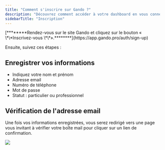 ```yaml
---
title: "Comment s'inscrire sur Gando ?"
description: "Découvrez comment accéder à votre dashboard en vous connectant à votre compte Gando."
sidebarTitle: "Inscription"
---
```


<Info>
  [********Rendez-vous sur le site Gando et cliquez sur le bouton « \*\*Inscrivez-vous \*\*».********](https://app.gando.pro/auth/sign-up)
</Info>

Ensuite, suivez ces étapes :

## Enregistrer vos informations

- Indiquez votre nom et prénom
- Adresse email
- Numéro de téléphone
- Mot de passe
- Statut : particulier ou professionnel

## Vérification de l'adresse email

Une fois vos informations enregistrées, vous serez redirigé vers une page vous invitant à vérifier votre boîte mail pour cliquer sur un lien de confirmation.

<Frame>
  <img
    src="/images/email-verification.svg"
    style={{ borderRadius:"0.5rem" }}
  />
</Frame>
